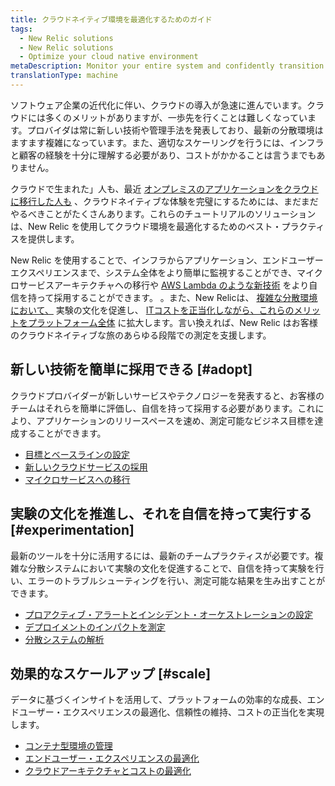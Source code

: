 ```yaml
---
title: クラウドネイティブ環境を最適化するためのガイド
tags:
  - New Relic solutions
  - New Relic solutions
  - Optimize your cloud native environment
metaDescription: Monitor your entire system and confidently transition to a microservices architecture.
translationType: machine
---
```


ソフトウェア企業の近代化に伴い、クラウドの導入が急速に進んでいます。クラウドには多くのメリットがありますが、一歩先を行くことは難しくなっています。プロバイダは常に新しい技術や管理手法を発表しており、最新の分散環境はますます複雑になっています。また、適切なスケーリングを行うには、インフラと顧客の経験を十分に理解する必要があり、コストがかかることは言うまでもありません。

クラウドで生まれた」人も、最近 [オンプレミスのアプリケーションをクラウドに移行した人も](/docs/using-new-relic/welcome-new-relic/plan-your-cloud-adoption-strategy/guide-planning-your-cloud-adoption-strategy) 、クラウドネイティブな体験を完璧にするためには、まだまだやるべきことがたくさんあります。これらのチュートリアルのソリューションは、New Relic を使用してクラウド環境を最適化するためのベスト・プラクティスを提供します。

New Relic を使用することで、インフラからアプリケーション、エンドユーザーエクスペリエンスまで、システム全体をより簡単に監視することができ、マイクロサービスアーキテクチャへの移行や [AWS Lambda ](#adopt)[のような新技術](https://aws.amazon.com/lambda/) をより自信を持って採用することができます。 。また、New Relicは、 [複雑な分散環境において、](#experimentation) 実験の文化を促進し、 [ITコストを正当化しながら、これらのメリットをプラットフォーム全体](scale) に拡大します。言い換えれば、New Relic はお客様のクラウドネイティブな旅のあらゆる段階での測定を支援します。

## 新しい技術を簡単に採用できる [#adopt]

クラウドプロバイダーが新しいサービスやテクノロジーを発表すると、お客様のチームはそれらを簡単に評価し、自信を持って採用する必要があります。これにより、アプリケーションのリリースペースを速め、測定可能なビジネス目標を達成することができます。

* [目標とベースラインの設定](/docs/1-adopt-easily-establish-objectives-baselines-define-team-slos)
* [新しいクラウドサービスの採用](/docs/2-adopt-easily-adopt-cloud-services)
* [マイクロサービスへの移行](/docs/3-adopt-easily-migrate-microservices)

## 実験の文化を推進し、それを自信を持って実行する [#experimentation]

最新のツールを十分に活用するには、最新のチームプラクティスが必要です。複雑な分散システムにおいて実験の文化を促進することで、自信を持って実験を行い、エラーのトラブルシューティングを行い、測定可能な結果を生み出すことができます。

* [プロアクティブ・アラートとインシデント・オーケストレーションの設定](/docs/4-fail-fast-set-proactive-alerts-align-teams-tools-processes-incident-response)
* [デプロイメントのインパクトを測定](/docs/5-fail-fast-iterate-measure-impact-track-metrics-after-deployments)
* [分散システムの解析](/docs/6-fail-fast-analyze-distributed-systems)

## 効果的なスケールアップ [#scale]

データに基づくインサイトを活用して、プラットフォームの効率的な成長、エンドユーザー・エクスペリエンスの最適化、信頼性の維持、コストの正当化を実現します。

* [コンテナ型環境の管理](/docs/7-scale-better-manage-your-containerized-environment)
* [エンドユーザー・エクスペリエンスの最適化](/docs/8-scale-better-customer-experience-improvement-track-experience-indicators)
* [クラウドアーキテクチャとコストの最適化](/docs/9-scale-better-optimize-cloud-architecture-spend-continuously-improve-your-modern-cloud-environment)